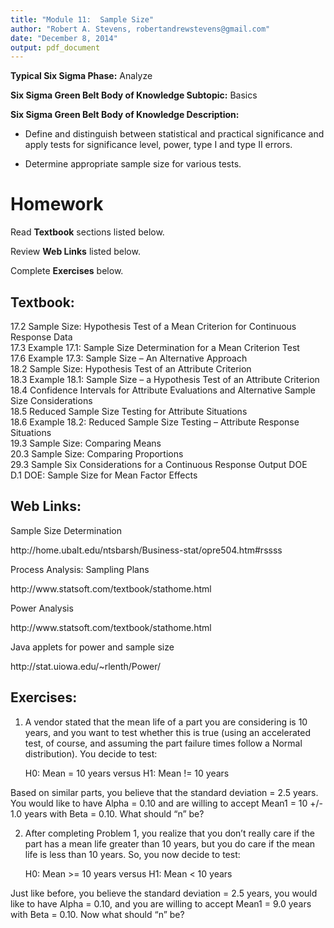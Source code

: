 ```yaml
---
title: "Module 11:  Sample Size"
author: "Robert A. Stevens, robertandrewstevens@gmail.com"
date: "December 8, 2014"
output: pdf_document
---
```


**Typical Six Sigma Phase:**  Analyze

**Six Sigma Green Belt Body of Knowledge Subtopic:**  Basics

**Six Sigma Green Belt Body of Knowledge Description:**

- Define and distinguish between statistical and practical significance and apply tests for significance level, power, type I and type II errors.

- Determine appropriate sample size for various tests.

# Homework

Read **Textbook** sections listed below.

Review **Web Links** listed below.

Complete **Exercises** below.

## Textbook:

17.2  Sample Size:  Hypothesis Test of a Mean Criterion for Continuous Response Data  
17.3	Example 17.1:  Sample Size Determination for a Mean Criterion Test  
17.6	Example 17.3:  Sample Size – An Alternative Approach  
18.2	Sample Size:  Hypothesis Test of an Attribute Criterion  
18.3	Example 18.1:  Sample Size – a Hypothesis Test of an Attribute Criterion  
18.4	Confidence Intervals for Attribute Evaluations and Alternative Sample Size Considerations  
18.5	Reduced Sample Size Testing for Attribute Situations  
18.6	Example 18.2:  Reduced Sample Size Testing – Attribute Response Situations  
19.3	Sample Size:  Comparing Means  
20.3	Sample Size:  Comparing Proportions  
29.3	Sample Six Considerations for a Continuous Response Output DOE  
D.1	DOE:  Sample Size for Mean Factor Effects

## Web Links:

Sample Size Determination

http://home.ubalt.edu/ntsbarsh/Business-stat/opre504.htm#rssss

Process Analysis:  Sampling Plans

http://www.statsoft.com/textbook/stathome.html

Power Analysis

http://www.statsoft.com/textbook/stathome.html

Java applets for power and sample size

http://stat.uiowa.edu/~rlenth/Power/

## Exercises:

1.  A vendor stated that the mean life of a part you are considering is 10 years, and you want to test whether this is true (using an accelerated test, of course, and assuming the part failure times follow a Normal distribution).  You decide to test:

    H0: Mean = 10 years versus H1: Mean != 10 years

Based on similar parts, you believe that the standard deviation = 2.5 years.  You would like to have Alpha = 0.10 and are willing to accept Mean1 = 10 +/- 1.0 years with Beta = 0.10.  What should “n” be?


2.  After completing Problem 1, you realize that you don’t really care if the part has a mean life greater than 10 years, but you do care if the mean life is less than 10 years.  So, you now decide to test:

    H0: Mean >= 10 years versus H1: Mean < 10 years

Just like before, you believe the standard deviation = 2.5 years, you would like to have Alpha = 0.10, and you are willing to accept Mean1 = 9.0 years with Beta = 0.10.  Now what should “n” be?
